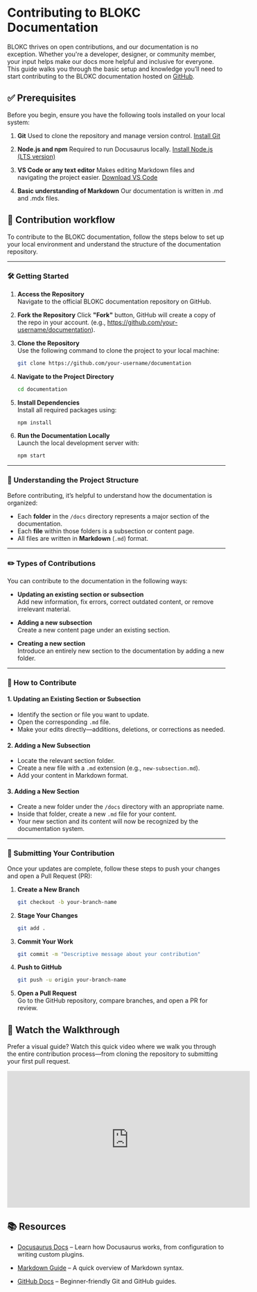 # Contributing to BLOKC Documentation

BLOKC thrives on open contributions, and our documentation is no exception. Whether you're a developer, designer, or community member, your input helps make our docs more helpful and inclusive for everyone.
This guide walks you through the basic setup and knowledge you’ll need to start contributing to the BLOKC documentation hosted on [GitHub](https://github.com/BLOKCapital/documentation).

## ✅ Prerequisites
Before you begin, ensure you have the following tools installed on your local system:

1. **Git**
Used to clone the repository and manage version control.
[Install Git](https://git-scm.com/downloads)

2. **Node.js and npm**
Required to run Docusaurus locally.
[Install Node.js (LTS version)](https://nodejs.org/en)

3. **VS Code or any text editor**
Makes editing Markdown files and navigating the project easier.
[Download VS Code](https://code.visualstudio.com/download)

4. **Basic understanding of Markdown**
Our documentation is written in .md and .mdx files.

## 📘 Contribution workflow
To contribute to the BLOKC documentation, follow the steps below to set up your local environment and understand the structure of the documentation repository.

---

### 🛠️ Getting Started

1. **Access the Repository**  
   Navigate to the official BLOKC documentation repository on GitHub.

2. **Fork the Repository**
   Click **"Fork"** button, GitHub will create a copy of the repo in your account. (e.g., https://github.com/your-username/documentation).

2. **Clone the Repository**  
   Use the following command to clone the project to your local machine:  
   ```bash
   git clone https://github.com/your-username/documentation
   ```

3. **Navigate to the Project Directory**  
   ```bash
   cd documentation
   ```

4. **Install Dependencies**  
   Install all required packages using:  
   ```bash
   npm install
   ```

5. **Run the Documentation Locally**  
   Launch the local development server with:  
   ```bash
   npm start
   ```

---

### 🧭 Understanding the Project Structure

Before contributing, it’s helpful to understand how the documentation is organized:

- Each **folder** in the `/docs` directory represents a major section of the documentation.
- Each **file** within those folders is a subsection or content page.
- All files are written in **Markdown** (`.md`) format.

---

### ✏️ Types of Contributions

You can contribute to the documentation in the following ways:

- **Updating an existing section or subsection**  
  Add new information, fix errors, correct outdated content, or remove irrelevant material.

- **Adding a new subsection**  
  Create a new content page under an existing section.

- **Creating a new section**  
  Introduce an entirely new section to the documentation by adding a new folder.

---

### 📂 How to Contribute

#### 1. Updating an Existing Section or Subsection

- Identify the section or file you want to update.
- Open the corresponding `.md` file.
- Make your edits directly—additions, deletions, or corrections as needed.

#### 2. Adding a New Subsection

- Locate the relevant section folder.
- Create a new file with a `.md` extension (e.g., `new-subsection.md`).
- Add your content in Markdown format.

#### 3. Adding a New Section

- Create a new folder under the `/docs` directory with an appropriate name.
- Inside that folder, create a new `.md` file for your content.
- Your new section and its content will now be recognized by the documentation system.

---

### 🚀 Submitting Your Contribution

Once your updates are complete, follow these steps to push your changes and open a Pull Request (PR):

1. **Create a New Branch**
   ```bash
   git checkout -b your-branch-name
   ```

2. **Stage Your Changes**
   ```bash
   git add .
   ```

3. **Commit Your Work**
   ```bash
   git commit -m "Descriptive message about your contribution"
   ```

4. **Push to GitHub**
   ```bash
   git push -u origin your-branch-name
   ```

5. **Open a Pull Request**  
   Go to the GitHub repository, compare branches, and open a PR for review.


## 🎥 Watch the Walkthrough
Prefer a visual guide? Watch this quick video where we walk you through the entire contribution process—from cloning the repository to submitting your first pull request.


<iframe
  width="560"
  height="315"
  src="https://www.youtube.com/embed/CMHOX2Wq31g"
  title="YouTube video player"
  frameBorder="0"
  allow="accelerometer; autoplay; clipboard-write; encrypted-media; gyroscope; picture-in-picture"
  allowFullScreen
></iframe>



## 📚 Resources
- [Docusaurus Docs](https://docusaurus.io/docs) – Learn how Docusaurus works, from configuration to writing custom plugins.

- [Markdown Guide](https://www.markdownguide.org/cheat-sheet/) – A quick overview of Markdown syntax.

- [GitHub Docs](https://docs.github.com/en/pull-requests/collaborating-with-pull-requests/proposing-changes-to-your-work-with-pull-requests/about-pull-requests) – Beginner-friendly Git and GitHub guides.
